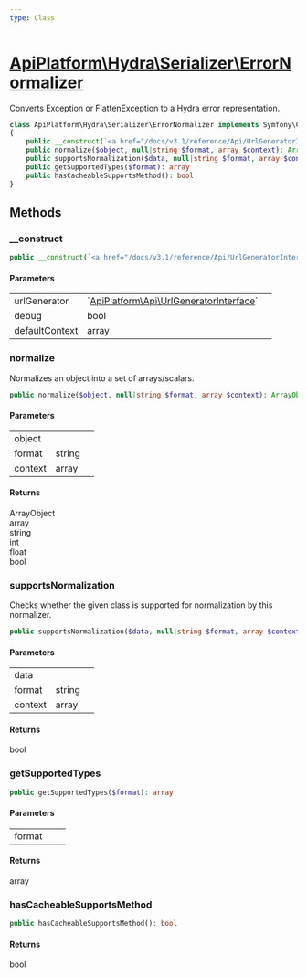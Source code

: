 ```yaml
---
type: Class
---
```


# [ApiPlatform\Hydra\Serializer\ErrorNormalizer](/docs/v3.1/reference/Hydra/Serializer/ErrorNormalizer)

Converts Exception or FlattenException to a Hydra error representation.


```php
class ApiPlatform\Hydra\Serializer\ErrorNormalizer implements Symfony\Component\Serializer\Normalizer\NormalizerInterface, `<a href="/docs/v3.1/reference/Serializer/CacheableSupportsMethodInterface">ApiPlatform\Serializer\CacheableSupportsMethodInterface</a>`
{
    public __construct(`<a href="/docs/v3.1/reference/Api/UrlGeneratorInterface">ApiPlatform\Api\UrlGeneratorInterface</a>` $urlGenerator, bool $debug, array $defaultContext)
    public normalize($object, null|string $format, array $context): ArrayObject|array|string|int|float|bool
    public supportsNormalization($data, null|string $format, array $context): bool
    public getSupportedTypes($format): array
    public hasCacheableSupportsMethod(): bool
}
```
## Methods

### __construct



```php
public __construct(`<a href="/docs/v3.1/reference/Api/UrlGeneratorInterface">ApiPlatform\Api\UrlGeneratorInterface</a>` $urlGenerator, bool $debug, array $defaultContext)
```

#### Parameters

<table><tbody>
<tr><td>urlGenerator</td><td>`<a href="/docs/v3.1/reference/Api/UrlGeneratorInterface">ApiPlatform\Api\UrlGeneratorInterface</a>`</td><td></td></tr><tr><td>debug</td><td>bool</td><td></td></tr><tr><td>defaultContext</td><td>array</td><td></td></tr>
</tbody>
</table>

### normalize

Normalizes an object into a set of arrays/scalars.

```php
public normalize($object, null|string $format, array $context): ArrayObject|array|string|int|float|bool
```

#### Parameters

<table><tbody>
<tr><td>object</td><td></td><td></td></tr><tr><td>format</td><td>string</td><td></td></tr><tr><td>context</td><td>array</td><td></td></tr>
</tbody>
</table>

#### Returns

ArrayObject<br />array<br />string<br />int<br />float<br />bool

### supportsNormalization

Checks whether the given class is supported for normalization by this normalizer.

```php
public supportsNormalization($data, null|string $format, array $context): bool
```

#### Parameters

<table><tbody>
<tr><td>data</td><td></td><td></td></tr><tr><td>format</td><td>string</td><td></td></tr><tr><td>context</td><td>array</td><td></td></tr>
</tbody>
</table>

#### Returns

bool

### getSupportedTypes



```php
public getSupportedTypes($format): array
```

#### Parameters

<table><tbody>
<tr><td>format</td><td></td><td></td></tr>
</tbody>
</table>

#### Returns

array

### hasCacheableSupportsMethod



```php
public hasCacheableSupportsMethod(): bool
```

#### Returns

bool
